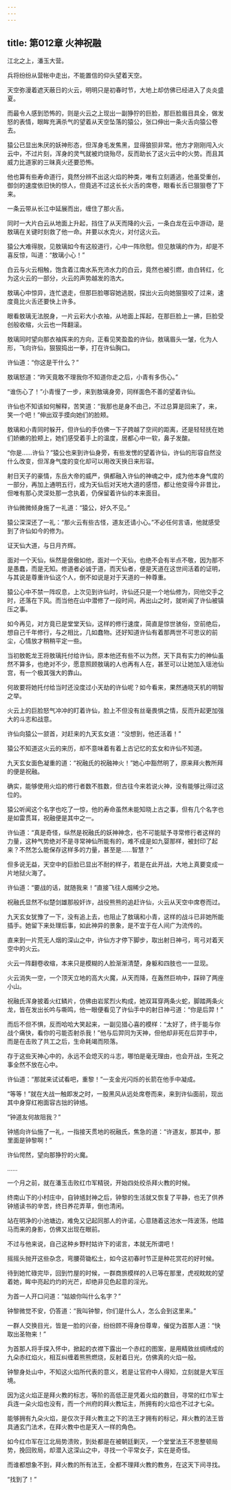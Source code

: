 ```yaml
---
---
---
```

title: 第012章 火神祝融
---





江北之上，潘玉大营。

兵将纷纷从营帐中走出，不能置信的仰头望着天空。

天空弥漫着遮天蔽日的火云，明明只是初春时节，大地上却仿佛已经进入了炎炎盛夏。

而最令人感到恐怖的，则是火云之上现出一副狰狞的巨脸，那巨脸眉目具全，做发怒的表情，眼眸充满杀气的望着从天空坠落的猿公，张口伸出一条火舌向猿公卷去。

猿公已显出朱厌的妖神形态，但浑身毛发焦黑，显得狼狈非常。他方才刚刚闯入火云中，不过片刻，浑身的灵气就被灼烧殆尽，反而助长了这火云中的火势。而且其威力比道家的三昧真火还要恐怖。

他也算有些寿命道行，竟然分辨不出这火焰的种类，唯有立刻遁逃，他虽受重创，御剑的速度依旧快的惊人，但竟逃不过这长长火舌的席卷，眼看长舌已狠狠卷了下来。

一条云带从长江中延展而出，缠住了那火舌。

同时一大片白云从地面上升起，挡住了从天而降的火云，一条白龙在云中游动，是敖璃在关键时刻救了他一命。并要以水克火，对付这火云。

猿公大难得脱，见敖璃如今有这般道行，心中一阵欣慰。但见敖璃的作为，却是不喜反惊，叫道：“敖璃小心！”

白云与火云相触，饱含着江南水系充沛水力的白云，竟然也被引燃，由白转红，化为这火云的一部分，火云的声势越发的浩大。

敖璃心中惊异，连忙退走，但那巨脸哪容她逃脱，探出火云向她狠狠咬了过来，速度竟比火舌还要快上许多。

眼看敖璃无法脱身，一片云彩大小衣袖，从地面上挥起，在那巨脸上一拂，巨脸受创般收缩，火云也一阵翻滚。

敖璃同时望向那衣袖挥来的方向，正看见笑盈盈的许仙，敖璃眉头一皱，化为人形，飞向许仙，狠狠捣出一拳，打在许仙胸口。

许仙道：“你这是干什么？”

敖璃怒道：“昨天竟敢不理我你不知道你走之后，小青有多伤心。”

“谁伤心了！”小青慢了一步，来到敖璃身旁，同样面色不善的望着许仙。

许仙也不知该如何解释，苦笑道：“我那也是身不由己，不过总算是回来了，来，笑一个吧！”伸出双手摸向她们的脸颊。

敖璃和小青同时躲开，但许仙的手仿佛一下子跨越了空间的距离，还是轻轻抚在她们娇嫩的脸颊上，她们感受着手上的温度，居都心中一软，鼻子发酸。

“你是……许仙？”猿公也来到许仙身旁，有些发愣的望着许仙，许仙的形容自然没什么改变，但浑身气度的变化却可以用改天换日来形容。

射日天子的豪情，东岳大帝的威严，俱都融入许仙的神魂之中，成为他本身气度的一部分，再加上通明五行，成为天仙后对天地大道的感悟，都让他变得今非昔比，但唯有那心灵深处那一念执着，仍保留着许仙的本来面目。

许仙微微倾身施了一礼道：“猿公，好久不见。”

猿公深深还了一礼：“那火云有些古怪，道友还请小心。”不必任何言语，他就感受到了许仙如今的修为。

证天仙大道，与日月齐辉。

面对一个天仙，纵然是倨傲如他，面对一个天仙，也绝不会有半点不敬，因为那不是愚蠢，而是无知。修道者必诚于道，而天仙者，便是天道在这世间活着的证明，与其说是尊重许仙这个人，倒不如说是对于天道的一种尊重。

猿公心中不禁一阵叹息，上次见到许仙时，许仙还只是一个地仙修为，同他交手之时，还落在下风。而当他在山中潜修了一段时间，再出山之时，就听闻了许仙被镇压之事。

如今再见，对方竟已是堂堂天仙，这样的修行速度，简直是惊世骇俗，空前绝后，想自己千年修行，与之相比，几如蠢物。还好知道许仙有着那两世不可思议的前尘，心情放才稍稍平定一些。

当初敖乾龙王将敖璃托付给许仙，原本他还有些不以为然，天下具有实力的神仙虽然不算多，也绝对不少，愿意照顾敖璃的人也再有人在，甚至可以让她加入瑶池仙宫，有一个极其强大的靠山。

何故要将她托付给当时还没度过小天劫的许仙呢？如今看来，果然通晓天机的明智之举。

火云上的巨脸怒气冲冲的盯着许仙，脸上不但没有丝毫畏惧之情，反而升起更加强大的斗志和战意。

许仙向猿公一颔首，对赶来的九天玄女道：“没想到，他还活着！”

猿公不知道这火云的来历，却不意味着有着上古记忆的玄女和许仙不知道。

九天玄女面色凝重的道：“祝融氏的祝融神火！”她心中豁然明了，原来拜火教所拜的便是祝融。

确实，能够使用火焰的修行者数不胜数，但古往今来若说火神，没有能够比得过这位的。

猿公听闻这个名字也吃了一惊，他的寿命虽然未能知晓上古之事，但有几个名字也是如雷贯耳，祝融便是其中之一。

许仙道：“真是奇怪，纵然是祝融氏的妖神神念，也不可能赋予寻常修行者这样的力量，这种气势绝对不是寻常神仙所能有的，难不成是如九婴那样，被封印了起来？不然怎么能保存这样多的力量，甚至是……智慧？”

但多说无益，天空中的巨脸已显出不耐的样子，若是在此开战，大地上真要变成一片地狱火海了。

许仙道：“要战的话，就随我来！”直接飞往人烟稀少之地。

祝融氏显然不似楚剑雄那般奸诈，战役熊熊的追赶许仙，火云从天空中席卷而过。

九天玄女犹豫了一下，没有追上去，也阻止了敖璃和小青，这样的战斗已非她所能插手。她留下来处理后事，如此神异的景象，是不宜于在人间广为流传的。

直来到一片荒无人烟的深山之中，许仙方才停下脚步，取出射日神弓，弯弓对着天空中的火云。

火云一阵翻卷收缩，本来只是模糊的人脸渐渐清楚，身躯和四肢也一一显现。

火云消失一空，一个顶天立地的高大火魔，从天而降，在轰然巨响中，踩碎了两座小山。

祝融氏浑身披着火红鳞片，仿佛由岩浆烈火构成，她双耳穿两条火蛇，脚踏两条火龙，皆在发出长吟与嘶鸣，他一眼便看见了许仙手中的射日神弓道：“你是后羿！”

而后不但不惧，反而哈哈大笑起来，一副见猎心喜的模样：“太好了，终于能与你战个痛快，看你的弓能否射杀我！”他与后羿同为天神，但他却非死在后羿手中，而是在击败了共工之后，生命耗竭而陨落。

存于这些天神心中的，永远不会熄灭的斗志，哪怕是毫无理由，也会开战，生死之事全然不放在心中。

许仙道：“那就来试试看吧，重黎！”一支金光闪烁的长箭在他手中凝成。

“等等！”就在大战一触即发之时，一股黑风从远处席卷而来，来到许仙面前，现出其中身穿红袍面容古拙的钟馗。

“钟道友何故阻我？”

钟馗向许仙施了一礼，一指接天贯地的祝融氏，焦急的道：“许道友，那其中，那里面是钟黎啊！”

许仙愕然，望向那狰狞的火魔。

……

一个月之前，就在潘玉击败红巾军精锐，开始四处绞杀拜火教的时候。

终南山下的小村庄中，自钟馗封神之后，钟黎的生活就又恢复了平静，也无了供养钟馗读书的辛苦，终日养花弄草，倒也清闲。

站在明净的小池塘边，难免又记起同那人的许诺，心意随着这池水一阵波荡，他踏马而来的身影，仿佛又出现在眼前。

不过与他来说，自己这种乡野村姑许下的诺言，本就无所谓吧！

摇摇头抛开这些杂念，弯腰荷锄松土，如今这初春时节正是种花赏花的好时候。

待到她忙碌完毕，回到竹屋的时候，一群商旅模样的人已等在那里，虎视眈眈的望着她，眸中亮起灼灼的光芒，却绝非见色起意的淫光。

为首一人开口问道：“姑娘你叫什么名字？”

钟黎微觉不安，仍答道：“我叫钟黎，你们是什么人，怎么会到这里来。”

一群人交换目光，皆是一脸的兴奋，纷纷顾不得身份尊卑，催促为首那人道：“快取出圣物来！”

为首那人将手探入怀中，掀起的衣襟下露出一个赤红的图案，是用精致丝绸绣成的九朵赤红焰火，相互纠缠着熊熊燃烧，反射着日光，仿佛真的火焰一般。

钟黎身处山中，不知这火焰所代表的意义，若是让官府中人得知，立刻就是大军压境。

因为这火焰正是拜火教的标志，等阶的高低正是凭着火焰的数目，寻常的红巾军士兵连一朵火焰也没有，而一个州府的拜火教坛主，所拥有的火焰也不过才七朵。

能够拥有九朵火焰，是仅次于拜火教主之下的法王才拥有的标记，拜火教的法王皆具通玄门法术，在拜火教中也是天人一样的角色。

如今红巾军在江北局势溃败，到处都是在被朝廷剿灭，一个堂堂法王不思整顿局势，挽回败局，却潜入这深山之中，寻找一个平常女子，实在是奇怪。

而谁都想象不到，拜火教的所有法王，全都不理拜火教的教务，在这天下间寻找。

“找到了！”